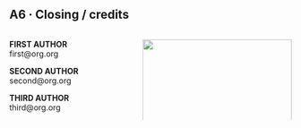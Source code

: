 ## A6 · Closing / credits

::: columns
::: {.column width="45%"}
**FIRST AUTHOR**  
first@org.org

**SECOND AUTHOR**  
second@org.org

**THIRD AUTHOR**  
third@org.org
:::
::: {.column width="55%"}
![](images/placeholder-16x9.svg){width="100%"}
:::
:::
